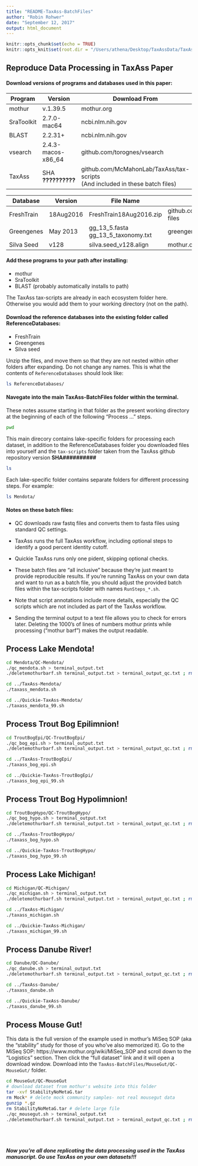 ```yaml
---
title: "README-TaxAss-BatchFiles"
author: "Robin Rohwer"
date: "September 12, 2017"
output: html_document
---
```


```r
knitr::opts_chunk$set(echo = TRUE)
knitr::opts_knit$set(root.dir = "/Users/athena/Desktop/TaxAssData/TaxAss-BatchFiles")
```

## Reproduce Data Processing in TaxAss Paper  
#### Download versions of programs and databases used in this paper:
Program       | Version             | Download From
--------------|---------------------|-------------------------  
mothur        | v.1.39.5            | mothur.org  
SraToolkit    | 2.7.0-mac64         | ncbi.nlm.nih.gov  
BLAST         | 2.2.31+             | ncbi.nlm.nih.gov  
vsearch       | 2.4.3-macos-x86_64  | github.com/torognes/vsearch
TaxAss        | SHA **??????????**  | github.com/McMahonLab/TaxAss/tax-scripts <br> (And included in these batch files)

Database      | Version | File Name          | Download From
--------------|---------|--------------------|-------------------------  
FreshTrain    | 18Aug2016 | FreshTrain18Aug2016.zip | github.com/McMahonLab/TaxAss/FreshTrain-files
Greengenes    | May 2013  | gg_13_5.fasta <br> gg_13_5_taxonomy.txt| greengenes.secondgenome.com/downloads
Silva Seed    | v128      | silva.seed_v128.align     | mothur.org    

#### Add these programs to your path after installing:  

* mothur  
* SraToolkit  
* BLAST (probably automatically installs to path)  
 
The TaxAss tax-scripts are already in each ecosystem folder here. Otherwise you would add them to your working directory (not on the path).

#### Download the reference databases into the existing folder called ReferenceDatabases:  

* FreshTrain  
* Greengenes  
* Silva seed

Unzip the files, and move them so that they are not nested within other folders after expanding. Do not change any names. This is what the contents of `ReferenceDatabases` should look like:

```bash
ls ReferenceDatabases/
```

#### Navegate into the main TaxAss-BatchFiles folder within the terminal.  
These notes assume starting in that folder as the present working directory at the beginning of each of the following "Process ..." steps.
```bash
pwd
```
This main direcory contains lake-specific folders for processing each dataset, in addition to the ReferenceDatabases folder you downloaded files into yourself and the `tax-scripts` folder taken from the TaxAss github repository version **SHA##########** 
```bash
ls
```
Each lake-specific folder contains separate folders for different processing steps. For example:
```bash
ls Mendota/
```

#### Notes on these batch files:  
- QC downloads raw fastq files and converts them to fasta files using standard QC settings.  
- TaxAss runs the full TaxAss workflow, including optional steps to identify a good percent identity cutoff.  
- Quickie TaxAss runs only one pident, skipping optional checks.  
  
- These batch files are "all inclusive" because they're just meant to provide reproducible results. If you're running TaxAss on your own data and want to run as a batch file, you should adjust the provided batch files within the tax-scripts folder with names `RunSteps_*.sh`.  
  
- Note that script annotations include more details, especially the QC scripts which are not included as part of the TaxAss workflow.  
- Sending the terminal output to a text file allows you to check for errors later. Deleting the 1000's of lines of numbers mothur prints while processing ("mothur barf") makes the output readable.  



## Process Lake Mendota!
```bash
cd Mendota/QC-Mendota/
./qc_mendota.sh > terminal_output.txt
./deletemothurbarf.sh terminal_output.txt > terminal_output_qc.txt ; rm terminal_output.txt

cd ../TaxAss-Mendota/
./taxass_mendota.sh 

cd ../Quickie-TaxAss-Mendota/
./taxass_mendota_99.sh 
```

## Process Trout Bog Epilimnion!
```bash
cd TroutBogEpi/QC-TroutBogEpi/
./qc_bog_epi.sh > terminal_output.txt
./deletemothurbarf.sh terminal_output.txt > terminal_output_qc.txt ; rm terminal_output.txt

cd ../TaxAss-TroutBogEpi/
./taxass_bog_epi.sh 

cd ../Quickie-TaxAss-TroutBogEpi/
./taxass_bog_epi_99.sh 
```

## Process Trout Bog Hypolimnion!
```bash
cd TroutBogHypo/QC-TroutBogHypo/
./qc_bog_hypo.sh > terminal_output.txt
./deletemothurbarf.sh terminal_output.txt > terminal_output_qc.txt ; rm terminal_output.txt

cd ../TaxAss-TroutBogHypo/
./taxass_bog_hypo.sh 

cd ../Quickie-TaxAss-TroutBogHypo/
./taxass_bog_hypo_99.sh 
```

## Process Lake Michigan!  
```bash
cd Michigan/QC-Michigan/
./qc_michigan.sh > terminal_output.txt
./deletemothurbarf.sh terminal_output.txt > terminal_output_qc.txt ; rm terminal_output.txt

cd ../TaxAss-Michigan/
./taxass_michigan.sh 

cd ../Quickie-TaxAss-Michigan/
./taxass_michigan_99.sh 
```

## Process Danube River!  
```bash
cd Danube/QC-Danube/
./qc_danube.sh > terminal_output.txt
./deletemothurbarf.sh terminal_output.txt > terminal_output_qc.txt ; rm terminal_output.txt

cd ../TaxAss-Danube/
./taxass_danube.sh 

cd ../Quickie-TaxAss-Danube/
./taxass_danube_99.sh 
```

## Process Mouse Gut!  
This data is the full version of the example used in mothur's MiSeq SOP (aka the "stability" study for those of you who've also memorized it). Go to the MiSeq SOP: https://www.mothur.org/wiki/MiSeq_SOP and scroll down to the "Logistics" section. Then click the "full dataset" link and it will open a download window. Download into the `TaxAss-BatchFiles/MouseGut/QC-MouseGut/` folder.  

```bash
cd MouseGut/QC-MouseGut
# download dataset from mothur's website into this folder
tar -xvf StabilityNoMetaG.tar
rm Mock* # delete mock community samples- not real mousegut data
gunzip *.gz
rm StabilityNoMetaG.tar # delete large file
./qc_mousegut.sh > terminal_output.txt
./deletemothurbarf.sh terminal_output.txt > terminal_output_qc.txt ; rm terminal_output.txt


```

<br>
<br>

##### Now you're all done replicating the data processing used in the TaxAss manuscript. Go use TaxAss on your own datasets!!!

